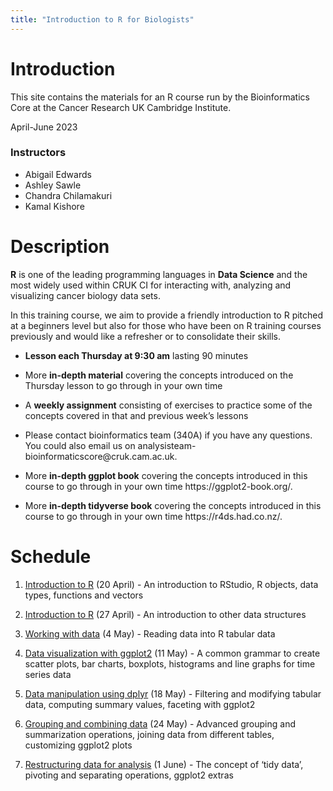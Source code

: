 ```yaml
---
title: "Introduction to R for Biologists"
---
```



# Introduction

This site contains the materials for an R course run by the Bioinformatics Core
at the Cancer Research UK Cambridge Institute.

April-June 2023

### Instructors

* Abigail Edwards
* Ashley Sawle
* Chandra Chilamakuri
* Kamal Kishore


# Description

**R** is one of the leading programming languages in **Data Science** and the
most widely used within CRUK CI for interacting with, analyzing and visualizing
cancer biology data sets.

In this training course, we aim to provide a friendly introduction to R pitched
at a beginners level but also for those who have been on R training courses
previously and would like a refresher or to consolidate their skills.

* **Lesson each Thursday at 9:30 am** lasting 90 minutes
* More **in-depth material** covering the concepts introduced on the Thursday lesson to go through in your own time
* A **weekly assignment** consisting of exercises to practice some of the concepts covered in that and previous week's lessons
* Please contact bioinformatics team (340A) if you have any questions. You could also email us on analysisteam-bioinformaticscore@cruk.cam.ac.uk.


* More **in-depth ggplot book** covering the concepts introduced in this course to go through in your own time https://ggplot2-book.org/.

* More **in-depth tidyverse book** covering the concepts introduced in this course to go through in your own time https://r4ds.had.co.nz/.

    
 

# Schedule

1. [Introduction to R](week1.html) (20 April) - An introduction to RStudio, R objects, data types, functions and vectors

2. [Introduction to R](week2.html) (27 April) - An introduction to other data structures

3. [Working with data](week3.html) (4 May) -  Reading data into R tabular data

4. [Data visualization with ggplot2](week4.html) (11 May) - A common grammar to create scatter plots, bar charts, boxplots, histograms and line graphs for time series data

5. [Data manipulation using dplyr](week5.html) (18 May) - Filtering and modifying tabular data, computing summary values, faceting with ggplot2

6. [Grouping and combining data](week6.html) (24 May) - Advanced grouping and summarization operations, joining data from different tables, customizing ggplot2 plots

7. [Restructuring data for analysis](week7.html) (1 June) - The concept of 'tidy data', pivoting and separating operations, ggplot2 extras

